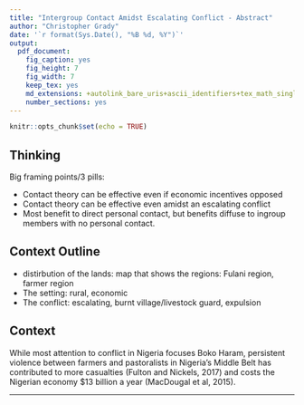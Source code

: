 ```yaml
---
title: "Intergroup Contact Amidst Escalating Conflict - Abstract"
author: "Christopher Grady"
date: '`r format(Sys.Date(), "%B %d, %Y")`'
output:
  pdf_document:
    fig_caption: yes
    fig_height: 7
    fig_width: 7
    keep_tex: yes
    md_extensions: +autolink_bare_uris+ascii_identifiers+tex_math_single_backslash
    number_sections: yes
---
```


```r
knitr::opts_chunk$set(echo = TRUE)
```

## Thinking

Big framing points/3 pills:

- Contact theory can be effective even if economic incentives opposed
- Contact theory can be effective even amidst an escalating conflict
- Most benefit to direct personal contact, but benefits diffuse to ingroup members with no personal contact.

## Context Outline

- distirbution of the lands: map that shows the regions: Fulani region, farmer region
- The setting: rural, economic
- The conflict: escalating, burnt village/livestock guard, expulsion


## Context

While most attention to conflict in Nigeria focuses Boko Haram, persistent violence between farmers and pastoralists in Nigeria’s Middle Belt has contributed to more casualties (Fulton and Nickels, 2017) and costs the Nigerian economy $13 billion a year (MacDougal et al, 2015). 

*******

<!--
# Scacco

-->